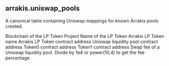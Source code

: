 ## arrakis.uniswap_pools 
A canonical table containing Uniswap mappings for known Arrakis pools created. 


<ParamField path="blockchain">
Blockchain of the LP Token
</ParamField>
<ParamField path="project">
Project Name of the LP Token
</ParamField>
<ParamField path="lp_name">
Arrakis LP Token name
</ParamField>
<ParamField path="contract_address">
Arrakis LP Token contract address
</ParamField>
<ParamField path="pool_contract">
Uniswap liquidity pool contract address
</ParamField>
<ParamField path="token0">
Token0 contract address
</ParamField>
<ParamField path="token1">
Token1 contract address
</ParamField>
<ParamField path="fee">
Swap fee of a Uniswap liquidity pool. Divide by 1e4 or power(10,4) to get the fee percentage
</ParamField>

